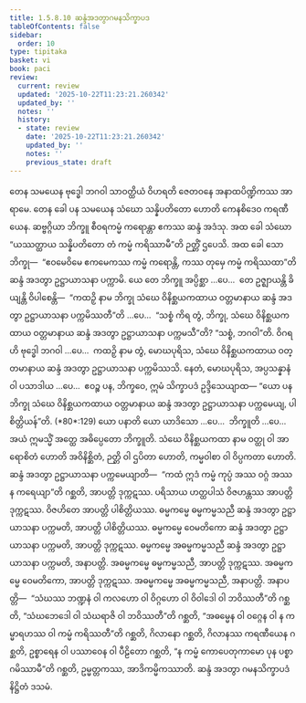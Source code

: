 ```yaml
---
title: 1.5.8.10 ဆန္ဒံအဒတွာဂမနသိက္ခာပဒ
tableOfContents: false
sidebar:
  order: 10
type: tipitaka
basket: vi
book: paci
review:
  current: review
  updated: '2025-10-22T11:23:21.260342'
  updated_by: ''
  notes: ''
  history:
  - state: review
    date: '2025-10-22T11:23:21.260342'
    updated_by: ''
    notes: ''
    previous_state: draft
---
```



<ReviewStatus review={frontmatter.review} showDetails={true} />

<HypothesisAnnotation frontmatter={frontmatter} />

<DynamicBreadcrumb />

<Division number="479" book="paci" e="ch" v="2" p="200">

<Paragraph number="1411" book="paci">
တေန သမယေန ဗုဒ္ဓေါ ဘဂဝါ သာဝတ္ထိယံ ဝိဟရတိ ဇေတဝနေ အနာထပိဏ္ဍိကဿ အာရာမေ. တေန ခေါ ပန သမယေန သံဃော သန္နိပတိတော ဟောတိ ကေနစိဒေဝ ကရဏီယေန. ဆဗ္ဗဂ္ဂိယာ ဘိက္ခူ စီဝရကမ္မံ ကရောန္တာ ဧကဿ ဆန္ဒံ အဒံသု. အထ ခေါ သံဃော “ယဿတ္ထာယ သန္နိပတိတော တံ ကမ္မံ ကရိဿာမီ”တိ ဉတ္တိံ ဌပေသိ. အထ ခေါ သော ဘိက္ခု—  “ဧဝမေဝိမေ ဧကမေကဿ ကမ္မံ ကရောန္တိ, ကဿ တုမှေ ကမ္မံ ကရိဿထာ”တိ ဆန္ဒံ အဒတွာ ဥဋ္ဌာယာသနာ ပက္ကာမိ.
</Paragraph>

<Paragraph number="1412" book="paci">
ယေ တေ ဘိက္ခူ အပ္ပိစ္ဆာ …ပေ…  တေ ဥဇ္ဈာယန္တိ ခိယျန္တိ ဝိပါစေန္တိ—  “ကထဉှိ နာမ ဘိက္ခု သံဃေ ဝိနိစ္ဆယကထာယ ဝတ္တမာနာယ ဆန္ဒံ အဒတွာ ဥဋ္ဌာယာသနာ ပက္ကမိဿတီ”တိ …ပေ…  “သစ္စံ ကိရ တွံ, ဘိက္ခု, သံဃေ ဝိနိစ္ဆယကထာယ ဝတ္တမာနာယ ဆန္ဒံ အဒတွာ ဥဋ္ဌာယာသနာ ပက္ကမသီ”တိ? “သစ္စံ, ဘဂဝါ”တိ. ဝိဂရဟိ ဗုဒ္ဓေါ ဘဂဝါ …ပေ…  ကထဉှိ နာမ တွံ, မောဃပုရိသ, သံဃေ ဝိနိစ္ဆယကထာယ ဝတ္တမာနာယ ဆန္ဒံ အဒတွာ ဥဋ္ဌာယာသနာ ပက္ကမိဿသိ. နေတံ, မောဃပုရိသ, အပ္ပသန္နာနံ ဝါ ပသာဒါယ …ပေ…  ဧဝဉ္စ ပန, ဘိက္ခဝေ, ဣမံ သိက္ခာပဒံ ဥဒ္ဒိသေယျာထ—
</Paragraph>

</Division>
<Division number="480" book="paci" e="ch" v="2" p="200">

<Paragraph number="1413" book="paci">
<Emphasis>“ယော ပန ဘိက္ခု သံဃေ ဝိနိစ္ဆယကထာယ ဝတ္တမာနာယ ဆန္ဒံ အဒတွာ ဥဋ္ဌာယာသနာ ပက္ကမေယျ, ပါစိတ္တိယန်”</Emphasis>တိ. (*80*:<Emphasis>129</Emphasis>)
</Paragraph>

</Division>
<Division number="481" book="paci" e="ch" v="2" p="201">

<Paragraph number="1414" book="paci">
<Emphasis>ယော ပနာ</Emphasis>တိ ယော ယာဒိသော …ပေ…  <Emphasis>ဘိက္ခူ</Emphasis>တိ …ပေ…  အယံ ဣမသ္မိံ အတ္ထေ အဓိပ္ပေတော ဘိက္ခူတိ.
</Paragraph>

<Paragraph number="1415" book="paci">
<Emphasis>သံဃေ ဝိနိစ္ဆယကထာ</Emphasis> နာမ ဝတ္ထု ဝါ အာရောစိတံ ဟောတိ အဝိနိစ္ဆိတံ, ဉတ္တိ ဝါ ဌပိတာ ဟောတိ, ကမ္မဝါစာ ဝါ ဝိပ္ပကတာ ဟောတိ.
</Paragraph>

<Paragraph number="1416" book="paci">
<Emphasis>ဆန္ဒံ အဒတွာ ဥဋ္ဌာယာသနာ ပက္ကမေယျာ</Emphasis>တိ—  “ကထံ ဣဒံ ကမ္မံ ကုပ္ပံ အဿ ဝဂ္ဂံ အဿ န ကရေယျာ”တိ ဂစ္ဆတိ, အာပတ္တိ ဒုက္ကဋဿ. ပရိသာယ ဟတ္ထပါသံ ဝိဇဟန္တဿ အာပတ္တိ ဒုက္ကဋဿ. ဝိဇဟိတေ အာပတ္တိ ပါစိတ္တိယဿ.
</Paragraph>

</Division>
<Division number="482" book="paci" e="ch" v="2" p="201">

<Paragraph number="1417" book="paci">
ဓမ္မကမ္မေ ဓမ္မကမ္မသညီ ဆန္ဒံ အဒတွာ ဥဋ္ဌာယာသနာ ပက္ကမတိ, အာပတ္တိ ပါစိတ္တိယဿ. ဓမ္မကမ္မေ ဝေမတိကော ဆန္ဒံ အဒတွာ ဥဋ္ဌာယာသနာ ပက္ကမတိ, အာပတ္တိ ဒုက္ကဋဿ. ဓမ္မကမ္မေ အဓမ္မကမ္မသညီ ဆန္ဒံ အဒတွာ ဥဋ္ဌာယာသနာ ပက္ကမတိ, အနာပတ္တိ. အဓမ္မကမ္မေ ဓမ္မကမ္မသညီ, အာပတ္တိ ဒုက္ကဋဿ. အဓမ္မကမ္မေ ဝေမတိကော, အာပတ္တိ ဒုက္ကဋဿ. အဓမ္မကမ္မေ အဓမ္မကမ္မသညီ, အနာပတ္တိ.
</Paragraph>

</Division>
<Division number="483" book="paci" e="ch" v="2" p="201">

<Paragraph number="1418" book="paci">
အနာပတ္တိ—  “သံဃဿ ဘဏ္ဍနံ ဝါ ကလဟော ဝါ ဝိဂ္ဂဟော ဝါ ဝိဝါဒေါ ဝါ ဘဝိဿတီ”တိ ဂစ္ဆတိ, “သံဃဘေဒေါ ဝါ သံဃရာဇိ ဝါ ဘဝိဿတီ”တိ ဂစ္ဆတိ, “အဓမ္မေန ဝါ ဝဂ္ဂေန ဝါ န ကမ္မာရဟဿ ဝါ ကမ္မံ ကရိဿတီ”တိ ဂစ္ဆတိ, ဂိလာနော ဂစ္ဆတိ, ဂိလာနဿ ကရဏီယေန ဂစ္ဆတိ, ဥစ္စာရေန ဝါ ပဿာဝေန ဝါ ပီဠိတော ဂစ္ဆတိ, “န ကမ္မံ ကောပေတုကာမော ပုန ပစ္စာဂမိဿာမီ”တိ ဂစ္ဆတိ, ဥမ္မတ္တကဿ, အာဒိကမ္မိကဿာတိ.

</Paragraph>
</Division>

<Paragraph number="1419" type="center" book="paci">
ဆန္ဒံ အဒတွာ ဂမနသိက္ခာပဒံ နိဋ္ဌိတံ ဒသမံ.
</Paragraph>